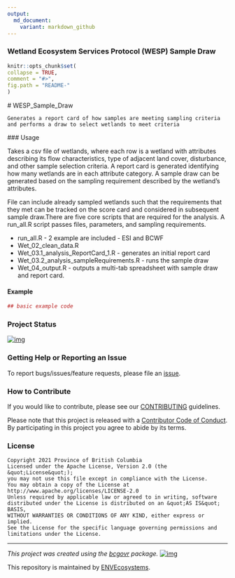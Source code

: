 ```yaml
---
output:
  md_document:
    variant: markdown_github
---
```


### Wetland Ecosystem Services Protocol (WESP) Sample Draw

  
  ```r
knitr::opts_chunk$set(
  collapse = TRUE,
  comment = "#>",
  fig.path = "README-"
)
```

<!-- Add a project state badge
See https://github.com/BCDevExchange/Our-Project-Docs/blob/master/discussion/projectstates.md
If you have bcgovr installed and you use RStudio, click the 'Insert BCDevex Badge' Addin. -->
  
  # WESP_Sample_Draw
    
    Generates a report card of how samples are meeting sampling criteria and performs a draw to select wetlands to meet criteria
    

  ### Usage
  
Takes a csv file of wetlands, where each row is a wetland with attributes describing its flow characteristics, type of adjacent land cover, disturbance, and other sample selection criteria. A report card is generated identifying how many wetlands are in each attribute category. A sample draw can be generated based on the sampling requirement described by the wetland's attributes.
    
File can include already sampled wetlands such that the requirements that they met can be tracked on the score card and considered in subsequent sample draw.There are five core scripts that are required for the analysis. A run_all.R script passes files, parameters, and sampling requirements.

- run_all.R - 2 example are included - ESI and BCWF
- Wet_02_clean_data.R
- Wet_03.1_analysis_ReportCard_1.R - generates an initial report card
- Wet_03.2_analysis_sampleRequirements.R - runs the sample draw
- Wet_04_output.R - outputs a multi-tab spreadsheet with sample draw and report card.

#### Example

  ```r
## basic example code
```

### Project Status
[![img](https://img.shields.io/badge/Lifecycle-Maturing-007EC6)](https://github.com/bcgov/repomountie/blob/master/doc/lifecycle-badges.md)

### Getting Help or Reporting an Issue

To report bugs/issues/feature requests, please file an [issue](https://github.com/bcgov/WESP_Sample_Draw/issues/).

### How to Contribute

If you would like to contribute, please see our [CONTRIBUTING](CONTRIBUTING.md) guidelines.

Please note that this project is released with a [Contributor Code of Conduct](CODE_OF_CONDUCT.md). By participating in this project you agree to abide by its terms.

### License

```
Copyright 2021 Province of British Columbia
Licensed under the Apache License, Version 2.0 (the &quot;License&quot;);
you may not use this file except in compliance with the License.
You may obtain a copy of the License at
http://www.apache.org/licenses/LICENSE-2.0
Unless required by applicable law or agreed to in writing, software distributed under the License is distributed on an &quot;AS IS&quot; BASIS,
WITHOUT WARRANTIES OR CONDITIONS OF ANY KIND, either express or implied.
See the License for the specific language governing permissions and limitations under the License.
```

---
  *This project was created using the [bcgovr](https://github.com/bcgov/bcgovr) package.* 
[![img](https://img.shields.io/badge/Lifecycle-Maturing-007EC6)](https://github.com/bcgov/repomountie/blob/master/doc/lifecycle-badges.md)

This repository is maintained by [ENVEcosystems](https://github.com/orgs/bcgov/teams/envecosystems/members). 

